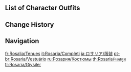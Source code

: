 {{CharacterTabs}}

==List of Character Outfits==
{{Outfits by Category Table|Rosaria Outfits|nocharacter=1}}

==Change History==
{{Change History|1.4}}

==Navigation==
{{Character Navbox|link type=outfits}}

[[fr:Rosalia/Tenues]]
[[it:Rosaria/Completi]]
[[ja:ロサリア/服装]]
[[pt-br:Rosaria/Vestuário]]
[[ru:Розария/Костюмы]]
[[th:Rosaria/คอสตูม]]
[[tr:Rosaria/Giysiler]]